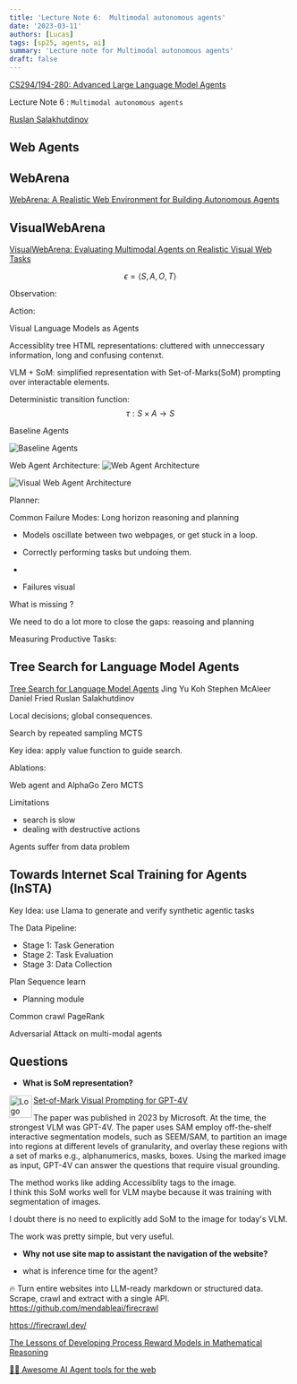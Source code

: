 ```yaml
---
title: 'Lecture Note 6:  Multimodal autonomous agents'
date: '2023-03-11'
authors: [Lucas]
tags: [sp25, agents, ai]
summary: 'Lecture note for Multimodal autonomous agents'
draft: false
---
```


[CS294/194-280: Advanced Large Language Model Agents](https://llmagents-learning.org/sp25)

Lecture Note 6 : `Multimodal autonomous agents`

[Ruslan Salakhutdinov](https://www.cs.toronto.edu/~rsalakhu/)

<TOCInline toc={props.toc} toHeading={3} />

## Web Agents

## WebArena

[WebArena: A Realistic Web Environment for Building Autonomous Agents](https://webarena.dev/)

## VisualWebArena

[VisualWebArena: Evaluating Multimodal Agents on Realistic Visual Web Tasks](https://jykoh.com/vwa)

$$ \epsilon = \langle S, A, O, T \rangle $$

Observation:

Action:

Visual Language Models as Agents

Accessiblity tree HTML representations: cluttered with unneccessary information, long and confusing contenxt.

VLM + SoM: simplified representation with Set-of-Marks(SoM) prompting over interactable elements.

Deterministic transition function:
$$ \tau: S \times A \rightarrow S $$

Baseline Agents

![Baseline Agents](/imgs/blog/2025/sp25/baseline_agents.png)

Web Agent Architecture:
![Web Agent Architecture](/imgs/blog/2025/sp25/web_agent_arch.png)

![Visual Web Agent Architecture](/imgs/blog/2025/sp25/visualwebarena.png)

Planner:

Common Failure Modes:
Long horizon reasoning and planning

- Models oscillate between two webpages, or get stuck in a loop.
- Correctly performing tasks but undoing them.
-

- Failures visual

What is missing ?

We need to do a lot more to close the gaps:
reasoing and planning

Measuring Productive Tasks:

## Tree Search for Language Model Agents

[Tree Search for Language Model Agents](https://jykoh.com/search-agents)
Jing Yu Koh Stephen McAleer Daniel Fried Ruslan Salakhutdinov

Local decisions; global consequences.

Search by repeated sampling
MCTS

Key idea: apply value function to guide search.

Ablations:

Web agent and AlphaGo Zero MCTS

Limitations

- search is slow
- dealing with destructive actions

Agents suffer from data problem

## Towards Internet Scal Training for Agents (InSTA)

Key Idea: use Llama to generate and verify synthetic agentic tasks

The Data Pipeline:

- Stage 1: Task Generation
- Stage 2: Task Evaluation
- Stage 3: Data Collection

Plan Sequence learn

- Planning module

Common crawl PageRank

Adversarial Attack on multi-modal agents

## Questions

- **What is SoM representation?**

<img
  src="https://github.com/microsoft/SoM/raw/main/assets/som_logo.png"
  alt="Logo"
  width="40"
  height="40"
  align="left"
  style="max-width: 100%;"
/>
[Set-of-Mark Visual Prompting for GPT-4V](https://github.com/microsoft/SoM)

The paper was published in 2023 by Microsoft.
At the time, the strongest VLM was GPT-4V.
The paper uses SAM employ off-the-shelf interactive segmentation models, such as SEEM/SAM, to partition an image into regions at different levels of granularity, and overlay these regions with a set of marks e.g., alphanumerics, masks, boxes. Using the marked image as input, GPT-4V can answer the questions that require visual grounding.

The method works like adding Accessiblity tags to the image.  
I think this SoM works well for VLM maybe because it was training with segmentation of images.

I doubt there is no need to explicitly add SoM to the image for today's VLM.

The work was pretty simple, but very useful.

- **Why not use site map to assistant the navigation of the website?**

- what is inference time for the agent?

🔥 Turn entire websites into LLM-ready markdown or structured data. Scrape, crawl and extract with a single API.
https://github.com/mendableai/firecrawl

https://firecrawl.dev/

[The Lessons of Developing Process Reward Models in Mathematical Reasoning](https://arxiv.org/abs/2501.07301)

[🤖🛜 Awesome AI Agent tools for the web](https://github.com/Agent-Tools/awesome-autonomous-web)
